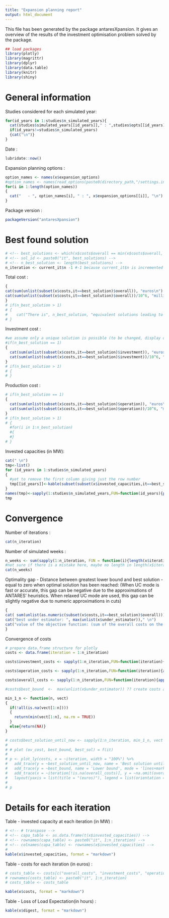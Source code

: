 ```yaml
---
title: "Expansion planning report"
output: html_document
---
```


This file has been generated by the package antaresXpansion.
It gives an overview of the results of the investment optimisation problem solved by the package.


```r
## load packages
library(plotly)
library(magrittr)
library(dplyr)
library(data.table)
library(knitr)
library(shiny)
```

# General information


Studies considered for each simulated year:
```r
for(id_years in 1:studies$n_simulated_years){
  cat(studies$simulated_years[[id_years]]," : ",studies$opts[[id_years]]$studyPath)
  if(id_years!=studies$n_simulated_years)
  {cat("\n")}
}
```

Date :
```r
lubridate::now()
```

Expansion planning options :
```r
option_names <- names(x$expansion_options)
#option_names <- names(read_options(paste0(directory_path,"/settings.ini")))
for(i in 1:length(option_names))
{
  cat("   - ", option_names[i], " : ", x$expansion_options[[i]], "\n")
}

```

Package version :
```r
packageVersion("antaresXpansion")
```

# Best found solution
```r
# <!-- best_solutions <- which(x$costs$overall == min(x$costs$overall, na.rm = TRUE)) -->
# <!-- sol_id <- paste0("it", best_solutions) -->
# <!-- n_best_solution <- length(best_solutions) -->
n_iteration <- current_it$n -1 #-1 because current_it$n is incremented when reaching the end of the last iteration
```

Total cost : 
```r
{
cat(sum(unlist(subset(x$costs,it==best_solution)$overall)), "euros\n")
cat(sum(unlist(subset(x$costs,it==best_solution)$overall))/10^6, "million euros\n")
}
# if(n_best_solution > 1)
# {
#    cat("There is", n_best_solution, "equivalent solutions leading to this cost")
# }
```

Investment cost :
```r
#we assume only a unique solution is possible (to be changed, display other solutions if they do exist)
#if(n_best_solution == 1)
{
  cat(sum(unlist(subset(x$costs,it==best_solution)$investment)), "euros\n")
  cat(sum(unlist(subset(x$costs,it==best_solution)$investment))/10^6, "million euros\n")
}
# if(n_best_solution > 1)
# {
# }

```

Production cost :
```r
# if(n_best_solution == 1)
{
  cat(sum(unlist(subset(x$costs,it==best_solution)$operation)), "euros\n")
  cat(sum(unlist(subset(x$costs,it==best_solution)$operation))/10^6, "million euros\n")
}
# if(n_best_solution > 1)
# {
  #for(i in 1:n_best_solution)
  #{
  #}
# }
```


Invested capacities (in MW):
```r
cat(" \n")
tmp<-list()
for (id_years in 1:studies$n_simulated_years)
{
  #yet to remove the first column giving just the row number
  tmp[[id_years]]<-kable(subset(subset(x$invested_capacities,it==best_solution & s_years == studies$simulated_years[[id_years]]),select=c(candidate,value)), format = "markdown", row.names=NA)
}
names(tmp)<-sapply(1:studies$n_simulated_years,FUN=function(id_years){paste0("year ",studies$simulated_years[id_years])})
tmp
```


# Convergence

Number of iterations :
```r
cat(n_iteration)
```

Number of simulated weeks :
```r

n_weeks <- sum(sapply(1:n_iteration, FUN = function(i){length(x$iterations[[i]]$weeks) * length(x$iterations[[i]]$mc_years)}))
#not sure if there is a mistake here, maybe no length in length(x$iterations[[i]]$mc_years)? must try with more mc_years
cat(n_weeks)
```


<!-- Iteration with the (last) best solution : -->
<!-- ```{r print_iteration_best, echo=FALSE, eval = TRUE} -->
<!-- cat(best_solution) -->
<!-- ``` -->

Optimality gap - Distance between greatest lower bound and best solution -  equal to zero when optimal solution has been reached:
(When UC mode is fast or accurate, this gap can be negative due to the approximations of ANTARES' heuristics. When relaxed UC mode are used, this gap can be slightly negative due to numeric approximations in cuts)
```r
{
cat( sum(unlist(as.numeric(subset(x$costs,it==best_solution)$overall))) - max(unlist(x$under_estimator)), "euros \n")
cat("best under estimator: ", max(unlist(x$under_estimator))," \n")
cat("value of the objective function: (sum of the overall costs on the simulated years) ", sum(unlist(as.numeric(subset(x$costs,it==best_solution)$overall))))
}
```

Convergence of costs
```r

# prepare data.frame structure for plotly
costs <- data.frame(iteration = 1:n_iteration)

costs$investment_costs <- sapply(1:n_iteration,FUN=function(iteration){append(costs$investment_costs,sum(unlist(as.numeric(subset(x$costs,it==iteration)$investment))))})

costs$operation_costs <- sapply(1:n_iteration,FUN=function(iteration){append(costs$operation_costs,sum(unlist(as.numeric(subset(x$costs,it==iteration)$operation)),na.rm = TRUE))})

costs$overall_costs <- sapply(1:n_iteration,FUN=function(iteration){append(costs$overall_costs,sum(unlist(as.numeric(subset(x$costs,it==iteration)$overall))))})

#costs$best_bound  <-  max(unlist(x$under_estimator)) ?? create costs as a list?

min_1_n <- function(n, vect)
{
  if(!all(is.na(vect[1:n])))
  {
    return(min(vect[1:n], na.rm = TRUE))
  }
  else{return(NA)}
}

# costs$best_solution_until_now <- sapply(1:n_iteration, min_1_n, vect = sum(unlist(as.numeric(subset(x$costs,it==iteration)$overall))))
#
# # plot (ov_cost, best_bound, best_sol) = f(it)
#
# p <- plot_ly(costs, x = ~iteration, width = "100%") %>%
#   add_trace(y = ~best_solution_until_now, name = 'Best solution until this iteration', mode = 'lines+markers', type = "scatter") %>%
#   add_trace(y = ~best_bound, name = 'Lower bound', mode = 'lines+markers', type = "scatter") %>%
#   add_trace(x = ~iteration[!is.na(overall_costs)], y = ~na.omit(overall_costs), name = 'Total cost',mode = 'lines+markers', type = "scatter") %>%
#   layout(yaxis = list(title = "(euros)"), legend = list(orientation = 'h'))
#
# p

```



# Details for each iteration

Table - invested capacity at each iteration (in MW) :

```r


# <!-- # transpose -->
# <!-- capa_table <- as.data.frame(t(x$invested_capacities)) -->
# <!-- rownames(capa_table) <- paste0("it", 1:n_iteration) -->
# <!-- colnames(capa_table) <- rownames(x$invested_capacities) -->
#
kable(x$invested_capacities, format = "markdown")


```

Table - costs for each iteration (in euros) :

```r

# costs_table <- costs[c("overall_costs", "investment_costs", "operation_costs")]
# rownames(costs_table) <- paste0("it", 1:n_iteration)
# costs_table <- costs_table

kable(x$costs, format = "markdown")

```

Table - Loss of Load Expectation(in hours) :

```r

kable(x$digest, format = "markdown")

```

<style type="text/css">
.table {

    width: 40%;

}
</style>